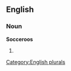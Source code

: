 
==English==

===Noun===
'''Socceroos'''

# {{plural of|[[Socceroo]]}}

[[Category:English plurals]]